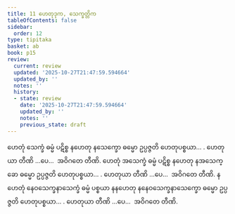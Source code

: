 ```yaml
---
title: 11 ဟေတုဒုက, သေက္ခတ္တိက
tableOfContents: false
sidebar:
  order: 12
type: tipitaka
basket: ab
book: p15
review:
  current: review
  updated: '2025-10-27T21:47:59.594664'
  updated_by: ''
  notes: ''
  history:
  - state: review
    date: '2025-10-27T21:47:59.594664'
    updated_by: ''
    notes: ''
    previous_state: draft
---
```



<ReviewStatus review={frontmatter.review} showDetails={true} />

<HypothesisAnnotation frontmatter={frontmatter} />

<DynamicBreadcrumb />

<Division number="19" book="p15" e="ch" v="40" p="219">

<Paragraph number="53" book="p15">
ဟေတုံ သေက္ခံ ဓမ္မံ ပဋိစ္စ နဟေတု နသေက္ခော ဓမ္မော ဥပ္ပဇ္ဇတိ ဟေတုပစ္စယာ… . ဟေတုယာ တီဏိ …ပေ…  အဝိဂတေ တီဏိ.
</Paragraph>

<Paragraph number="54" book="p15">
ဟေတုံ အသေက္ခံ ဓမ္မံ ပဋိစ္စ နဟေတု နအသေက္ခော ဓမ္မော ဥပ္ပဇ္ဇတိ ဟေတုပစ္စယာ… . ဟေတုယာ တီဏိ …ပေ…  အဝိဂတေ တီဏိ.
</Paragraph>

<Paragraph number="55" book="p15">
နဟေတုံ နေဝသေက္ခနာသေက္ခံ ဓမ္မံ ပစ္စယာ နနဟေတု နနေဝသေက္ခနာသေက္ခော ဓမ္မော ဥပ္ပဇ္ဇတိ ဟေတုပစ္စယာ… . ဟေတုယာ တီဏိ …ပေ…  အဝိဂတေ တီဏိ.
</Paragraph>
</Division>